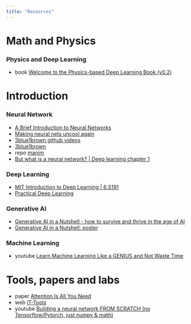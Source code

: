 ```yaml
---
title: "Resources"
---
```


# Math and Physics

### Physics and Deep Learning

- <span class="chip chip-primary">book</span> [Welcome to the Physics-based Deep Learning Book (v0.2)](http://physicsbaseddeeplearning.org/intro.html){.external target='_blank'}


# Introduction

### Neural Network

- [A Brief Introduction to Neural Networks](https://dkriesel.com/en/science/neural_networks#dokuwiki__top){.external target='_blank'}
- [Making neural nets uncool again](https://www.fast.ai/){.external target='_blank'}
- [3blue1brown github videos](https://github.com/3b1b/videos/?tab=readme-ov-file){.external target='_blank'}
- [3blue1brown](https://www.3blue1brown.com/){.external target='_blank'}
- <span class="chip">repo</span> [manim](https://github.com/3b1b/manim){.external target='_blank'}
- [But what is a neural network? | Deep learning chapter 1](https://youtu.be/aircAruvnKk?feature=shared){.external target='_blank'}

### Deep Learning

- [MIT Introduction to Deep Learning | 6.S191](https://youtu.be/ErnWZxJovaM?feature=shared){.external target='_blank'}
- [Practical Deep Learning](https://course.fast.ai/){.external target='_blank'}

### Generative AI

- [Generative AI in a Nutshell - how to survive and thrive in the age of AI](https://youtu.be/2IK3DFHRFfw?feature=shared){.external target='_blank'}
- [Generative AI in a Nutshell: poster](https://blog.crisp.se/wp-content/uploads/2024/01/generative-AI-in-a-nutshell.png){.external target='_blank'}

### Machine Learning

- <span class="chip chip-danger">youtube</span> [Learn Machine Learning Like a GENIUS and Not Waste Time](https://youtu.be/qNxrPri1V0I?feature=shared){.external target='_blank'}


# Tools, papers and labs

- <span class="chip chip-warning">paper</span> [Attention Is All You Need](https://proceedings.neurips.cc/paper_files/paper/2017/file/3f5ee243547dee91fbd053c1c4a845aa-Paper.pdf){.external target='_blank'}
- <span class="chip chip-success">web</span> [IT-Tools](https://it-tools.tech/){.external target='_blank'}
- <span class="chip chip-danger">youtube</span> [Building a neural network FROM SCRATCH (no Tensorflow/Pytorch, just numpy & math)](https://youtu.be/w8yWXqWQYmU?feature=shared){.external target='_blank'}







